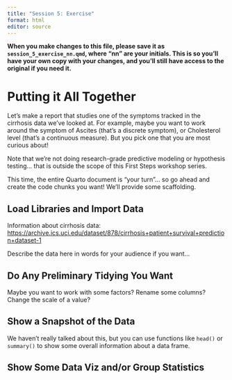 ```yaml
---
title: "Session 5: Exercise"
format: html
editor: source
---
```


**When you make changes to this file, please save it as `session_5_exercise_nn.qmd`, where "nn" are your initials. This is so you'll have your own copy with your changes, and you'll still have access to the original if you need it.**

# Putting it All Together

Let's make a report that studies one of the symptoms tracked in the cirrhosis data we've looked at.  For example, maybe you want to work around the symptom of Ascites (that's a discrete symptom), or Cholesterol level (that's a continuous measure).  But you pick one that you are most curious about!

Note that we're not doing research-grade predictive modeling or hypothesis testing... that is outside the scope of this First Steps workshop series.  

This time, the entire Quarto document is "your turn"... so go ahead and create the code chunks you want!  We'll provide some scaffolding.

## Load Libraries and Import Data

Information about cirrhosis data: <https://archive.ics.uci.edu/dataset/878/cirrhosis+patient+survival+prediction+dataset-1>

Describe the data here in words for your audience if you want...


## Do Any Preliminary Tidying You Want

Maybe you want to work with some factors?  Rename some columns?  Change the scale of a value?


## Show a Snapshot of the Data

We haven't really talked about this, but you can use functions like `head()` or `summary()` to show some overall information about a data frame.


## Show Some Data Viz and/or Group Statistics



